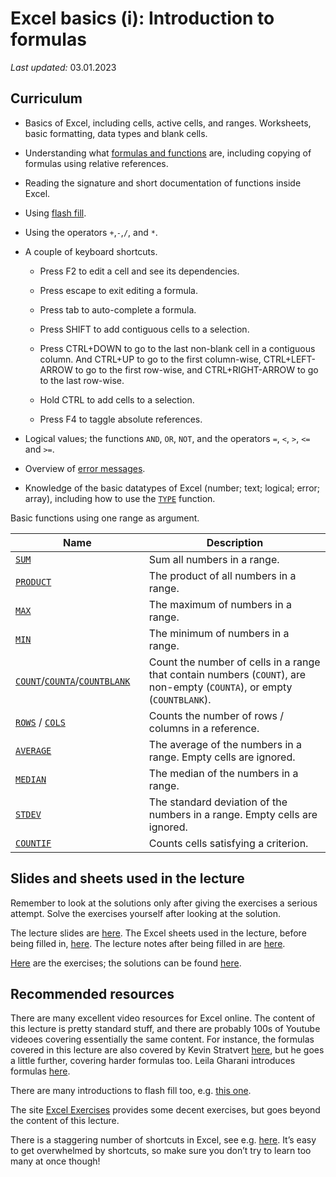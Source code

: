 # Excel basics (i): Introduction to formulas

*Last updated:* 03.01.2023


## Curriculum

-   Basics of Excel, including cells, active cells, and ranges. Worksheets, basic formatting, data types and blank cells.

-   Understanding what [formulas and functions](https://exceljet.net/articles/excel-formulas-and-functions) are, including copying of formulas using relative references.

-   Reading the signature and short documentation of functions inside Excel.

-   Using [flash fill](https://support.microsoft.com/en-us/office/save-time-with-flash-fill-9159216a-75a0-4c11-82e6-8eca29cb3b89).

-   Using the operators `+`,`-`,`/`, and `*`.

-   A couple of keyboard shortcuts.

    -   Press F2 to edit a cell and see its dependencies.

    -   Press escape to exit editing a formula.

    -   Press tab to auto-complete a formula.
    
    - Press SHIFT to add contiguous cells to a selection.
    
    - Press CTRL+DOWN to go to the last non-blank cell in a contiguous column. And CTRL+UP to go to the first column-wise, CTRL+LEFT-ARROW to go to the first row-wise, and CTRL+RIGHT-ARROW to go to the last row-wise.
    
    - Hold CTRL to add cells to a selection.
    
    - Press F4 to taggle absolute references.

- Logical values; the functions `AND`, `OR`, `NOT`, and the operators `=`, `<`, `>`, `<=` and `>=`.

- Overview of [error messages](https://exceljet.net/articles/excel-formula-errors).

- Knowledge of the basic datatypes of Excel (number; text; logical; error; array), including how to use the [`TYPE`](https://exceljet.net/functions/type-function#:~:text=The%20Excel%20TYPE%20function%20returns,value%20in%20a%20particular%20cell) function.

Basic functions using one range as argument.

| Name      | Description  |
| --------- | ------------ |
| [`SUM`](https://exceljet.net/functions/sum-function)     | Sum all numbers in a range.
| [`PRODUCT`](https://exceljet.net/functions/product-function) | The product of all numbers in a range.
| [`MAX`](https://exceljet.net/functions/max-function)     | The maximum of numbers in a range.
| [`MIN`](https://exceljet.net/functions/min-function)     | The minimum of numbers in a range.
| [`COUNT`](https://exceljet.net/functions/count-function)/[`COUNTA`](https://exceljet.net/functions/counta-function)/[`COUNTBLANK`](https://exceljet.net/functions/countblank-function)| Count the number of cells in a range that contain numbers (`COUNT`), are non-empty (`COUNTA`), or empty (`COUNTBLANK`).
| [`ROWS`](https://exceljet.net/functions/rows-function) / [`COLS`](https://exceljet.net/functions/cols-function) | Counts the number of rows / columns in a reference.
| [`AVERAGE`](https://exceljet.net/functions/average-function) | The average of the numbers in a range. Empty cells are ignored.
| [`MEDIAN`](https://exceljet.net/functions/median-function)  | The median of the numbers in a range.
| [`STDEV`](https://exceljet.net/functions/stdev-function) | The standard deviation of the numbers in a range. Empty cells are ignored.
| [`COUNTIF`](https://exceljet.net/functions/countif-function) | Counts cells satisfying a criterion.

## Slides and sheets used in the lecture
::: {.warning}
Remember to look at the solutions only after giving the exercises a serious attempt. Solve the exercises yourself after looking at the solution.
:::

The lecture slides are [here](https://rawcdn.githack.com/BI-DS/ELE-3915/8fb93ac2fc77767f01d2afc605c9c9907f3022e8/slides/lecture01.html). The Excel sheets used in the lecture, before being filled in, [here](https://github.com/BI-DS/ELE-3915/blob/main/slides/lecture01.xlsx). The lecture notes after being filled in are [here](https://github.com/BI-DS/ELE-3915/blob/main/slides/lecture01-filled.xlsx).

[Here](https://github.com/BI-DS/ELE-3915/blob/main/exercises/exercises01.xlsx) are the exercises; the solutions can be found [here](https://github.com/BI-DS/ELE-3915/blob/main/exercises/exercises01-solutions.xlsx).


## Recommended resources
There are many excellent video resources for Excel online. The content of this lecture is pretty standard stuff, and there are probably 100s of Youtube videoes covering essentially the same content. For instance, the formulas covered in this lecture are also covered by Kevin Stratvert [here](https://www.youtube.com/watch?v=Jl0Qk63z2ZY&ab_channel=KevinStratvert), but he goes a little further, covering harder formulas too. Leila Gharani introduces formulas [here](https://www.youtube.com/watch?v=y1126PQ5zRU&ab_channel=LeilaGharani).

There are many introductions to flash fill too, e.g. [this one](https://www.youtube.com/watch?v=1KimYFzET1w&ab_channel=LeilaGharani).

The site [Excel Exercises](https://excelexercises.com/) provides some decent exercises, but goes beyond the content of this lecture.

There is a staggering number of shortcuts in Excel, see e.g. [here](https://support.microsoft.com/en-us/office/keyboard-shortcuts-in-excel-1798d9d5-842a-42b8-9c99-9b7213f0040f). It's easy to get overwhelmed by shortcuts, so make sure you don't try to learn too many at once though!